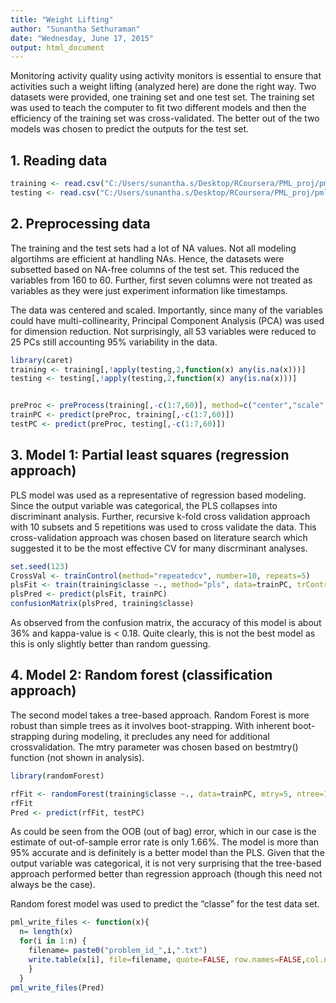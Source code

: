 ```yaml
---
title: "Weight Lifting"
author: "Sunantha Sethuraman"
date: "Wednesday, June 17, 2015"
output: html_document
---
```

Monitoring activity quality using activity monitors is essential to ensure that activities such a weight lifting (analyzed here) are done the right way. Two datasets were provided, one training set and one test set. The training set was used to teach the computer to fit two different models and then the efficiency of the training set was cross-validated. The better out of the two models was chosen to predict the outputs for the test set.

## 1. Reading data

```r
training <- read.csv("C:/Users/sunantha.s/Desktop/RCoursera/PML_proj/pml-training.csv")
testing <- read.csv("C:/Users/sunantha.s/Desktop/RCoursera/PML_proj/pml-testing.csv")
```

## 2. Preprocessing data

The training and the test sets had a lot of NA values. Not all modeling algortihms are  efficient at handling NAs. Hence, the datasets were subsetted based on NA-free columns of the test set. This reduced the variables from 160 to 60. Further, first seven columns were not treated as variables as they were just experiment information like timestamps. 

The data was centered and scaled. Importantly, since many of the variables could have multi-collinearity, Principal Component Analysis (PCA) was used for dimension reduction. Not surprisingly, all 53 variables were reduced to 25 PCs still accounting 95% variability in the data.

```r
library(caret)
training <- training[,!apply(testing,2,function(x) any(is.na(x)))]
testing <- testing[,!apply(testing,2,function(x) any(is.na(x)))]


preProc <- preProcess(training[,-c(1:7,60)], method=c("center","scale","pca"), thresh=0.95)
trainPC <- predict(preProc, training[,-c(1:7,60)])
testPC <- predict(preProc, testing[,-c(1:7,60)])
```

## 3. Model 1: Partial least squares (regression approach)

PLS model was used as a representative of regression based modeling. Since the output variable was categorical, the PLS collapses into discriminant analysis. Further, recursive k-fold cross validation approach with 10 subsets and 5 repetitions was used to cross validate the data. This cross-validation approach was chosen based on literature search which suggested it to be the most effective CV for many discrminant analyses.


```r

set.seed(123)
CrossVal <- trainControl(method="repeatedcv", number=10, repeats=5)
plsFit <- train(training$classe ~., method="pls", data=trainPC, trControl=CrossVal)
plsPred <- predict(plsFit, trainPC)
confusionMatrix(plsPred, training$classe)

```

As observed from the confusion matrix, the accuracy of this model is about 36% and kappa-value is < 0.18. Quite clearly, this is not the best model as this is only slightly better than random guessing.

## 4. Model 2: Random forest (classification approach)

The second model takes a tree-based approach. Random Forest is more robust than simple trees as it involves boot-strapping. With inherent boot-strapping during modeling, it precludes any need for additional crossvalidation. The mtry parameter was chosen based on bestmtry() function (not shown in analysis).


```r

library(randomForest)

rfFit <- randomForest(training$classe ~., data=trainPC, mtry=5, ntree=1000, keep.forest=TRUE, importance=TRUE)
rfFit
Pred <- predict(rfFit, testPC)
```

As could be seen from the OOB (out of bag) error, which in our case is the estimate of out-of-sample error rate is only 1.66%. The model is more than 95% accurate and is definitely is a better model than the PLS. Given that the output variable was categorical, it is not very surprising that the tree-based approach performed better than regression approach (though this need not always be the case).

Random forest model was used to predict the "classe" for the test data set.


```r
pml_write_files <- function(x){
  n= length(x)
  for(i in 1:n) {
    filename= paste0("problem_id_",i,".txt")
    write.table(x[i], file=filename, quote=FALSE, row.names=FALSE,col.names=FALSE)
    }
  }
pml_write_files(Pred)
```
                     